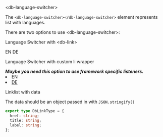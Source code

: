 

<Meta title="Components/Language Switcher/Intro" />

<db-headline variant="1">&lt;db-language-switcher&gt;</db-headline>

The `<db-language-switcher></db-language-switcher>` element represents list with languages.

There are two options to use &lt;db-language-switcher&gt;:

<db-headline>Language Switcher with &lt;db-link&gt;</db-headline>

<Canvas>
  <db-language-switcher aria-selected-index="1">
    <db-link title="English language" href="#">
      EN
    </db-link>
    <db-link title="Deutsche Sprache" href="#">
      DE
    </db-link>
  </db-language-switcher>
</Canvas>

<db-headline>Language Switcher with custom li wrapper</db-headline>

<i>
  <strong>
    Maybe you need this option to use framework specific listeners.
  </strong>
</i>

<Canvas>
  <db-language-switcher aria-selected-index="1">
    <li>
      <db-link href="#">EN</db-link>
    </li>
    <li>
      <a href="#">DE</a>
    </li>
  </db-language-switcher>
</Canvas>

<db-headline>Linklist with data</db-headline>

<Canvas>
  <db-language-switcher aria-selected-index="1" data={mockDataLanguages()} />
</Canvas>

The data should be an object passed in with `JSON.stringify()`

```typescript
export type DbLinkType = {
  href: string;
  title: string;
  label: string;
};
```

<Readme />
